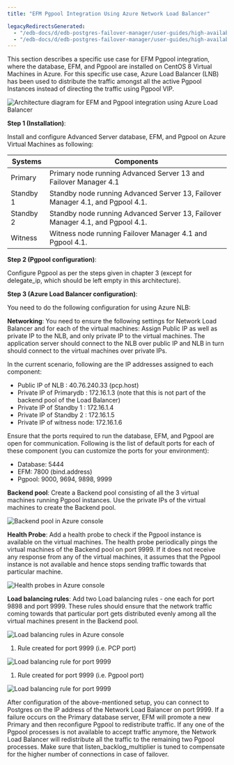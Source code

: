 ```yaml
---
title: "EFM Pgpool Integration Using Azure Network Load Balancer"

legacyRedirectsGenerated:
  - "/edb-docs/d/edb-postgres-failover-manager/user-guides/high-availability-scalability-guide/4.1/appendix_a.html"
  - "/edb-docs/d/edb-postgres-failover-manager/user-guides/high-availability-scalability-guide/latest/appendix_a.html"
---
```


<div id="appendix_a" class="registered_link"></div>

This section describes a specific use case for EFM Pgpool integration, where the database, EFM, and Pgpool are installed on CentOS 8 Virtual Machines in Azure. For this specific use case, Azure Load Balancer (LNB) has been used to distribute the traffic amongst all the active Pgpool Instances instead of directing the traffic using Pgpool VIP.

![Architecture diagram for EFM and Pgpool integration using Azure Load Balancer](images/EFM_PgPool_Azure.png)

**Step 1 (Installation)**:

Install and configure Advanced Server database, EFM, and Pgpool on Azure Virtual Machines as following:

| **Systems** | **Components**                                                                 |
| ----------- | ------------------------------------------------------------------------------ |
| Primary     | Primary node running Advanced Server 13 and Failover Manager 4.1               |
| Standby 1   | Standby node running Advanced Server 13, Failover Manager 4.1, and Pgpool 4.1. |
| Standby 2   | Standby node running Advanced Server 13, Failover Manager 4.1, and Pgpool 4.1. |
| Witness     | Witness node running Failover Manager 4.1 and Pgpool 4.1.                      |

**Step 2 (Pgpool configuration)**:

Configure Pgpool as per the steps given in chapter 3 (except for delegate_ip, which should be left empty in this architecture).

**Step 3 (Azure Load Balancer configuration)**:

You need to do the following configuration for using Azure NLB:

**Networking**: You need to ensure the following settings for Network Load Balancer and for each of the virtual machines: Assign Public IP as well as private IP to the NLB, and only private IP to the virtual machines. The application server should connect to the NLB over public IP and NLB in turn should connect to the virtual machines over private IPs.

In the current scenario, following are the IP addresses assigned to each component:

-   Public IP of NLB : 40.76.240.33 (pcp.host)
-   Private IP of Primarydb : 172.16.1.3 (note that this is not part of the backend pool of the Load Balancer)
-   Private IP of Standby 1 : 172.16.1.4
-   Private IP of Standby 2 : 172.16.1.5
-   Private IP of witness node: 172.16.1.6

Ensure that the ports required to run the database, EFM, and Pgpool are open for communication. Following is the list of default ports for each of these component (you can customize the ports for your environment):

-   Database: 5444
-   EFM: 7800 (bind.address)
-   Pgpool: 9000, 9694, 9898, 9999

**Backend pool**: Create a Backend pool consisting of all the 3 virtual machines running Pgpool instances. Use the private IPs of the virtual machines to create the Backend pool.

![Backend pool in Azure console](images/backend_pools.png)

**Health Probe**: Add a health probe to check if the Pgpool instance is available on the virtual machines. The health probe periodically pings the virtual machines of the Backend pool on port 9999. If it does not receive any response from any of the virtual machines, it assumes that the Pgpool instance is not available and hence stops sending traffic towards that particular machine.

![Health probes in Azure console](images/health_probes.png)

**Load balancing rules**: Add two Load balancing rules - one each for port 9898 and port 9999. These rules should ensure that the network traffic coming towards that particular port gets distributed evenly among all the virtual machines present in the Backend pool.

![Load balancing rules in Azure console](images/load_balancing_rules.png)

1.  Rule created for port 9999 (i.e. PCP port)

![Load balancing rule for port 9999](images/rule_port_9898.png)

1.  Rule created for port 9999 (i.e. Pgpool port)

![Load balancing rule for port 9999](images/rule_port_9999.png)

After configuration of the above-mentioned setup, you can connect to Postgres on the IP address of the Network Load Balancer on port 9999. If a failure occurs on the Primary database server, EFM will promote a new Primary and then reconfigure Pgpool to redistribute traffic. If any one of the Pgpool processes is not available to accept traffic anymore, the Network Load Balancer will redistribute all the traffic to the remaining two Pgpool processes. Make sure that listen_backlog_multiplier is tuned to compensate for the higher number of connections in case of failover.
